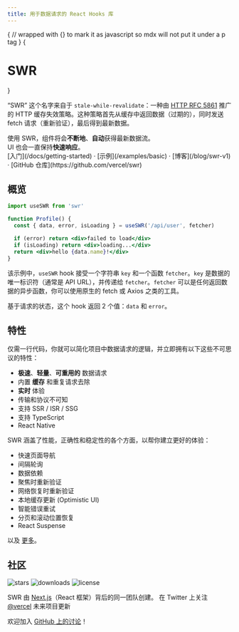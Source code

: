 ```yaml
---
title: 用于数据请求的 React Hooks 库
---
```



{
// wrapped with {} to mark it as javascript so mdx will not put it under a p tag
}
{<h1 className="text-center text-[2.25rem] tracking-[-.015em] font-extrabold md:text-5xl mt-8">SWR</h1>}

<Bleed>
  <Features/>
</Bleed>

“SWR” 这个名字来自于 `stale-while-revalidate`：一种由 [HTTP RFC 5861](https://tools.ietf.org/html/rfc5861) 推广的 HTTP 缓存失效策略。这种策略首先从缓存中返回数据（过期的），同时发送 fetch 请求（重新验证），最后得到最新数据。

<Callout emoji="✅">
  使用 SWR，组件将会<strong>不断地</strong>、<strong>自动</strong>获得最新数据流。<br/>
  UI 也会一直保持<strong>快速响应</strong>。
</Callout>

<div className="mt-16 mb-20 text-center">
  [入门](/docs/getting-started) · [示例](/examples/basic) · [博客](/blog/swr-v1) · [GitHub 仓库](https://github.com/vercel/swr)
</div>

## 概览

```jsx
import useSWR from 'swr'

function Profile() {
  const { data, error, isLoading } = useSWR('/api/user', fetcher)

  if (error) return <div>failed to load</div>
  if (isLoading) return <div>loading...</div>
  return <div>hello {data.name}!</div>
}
```

该示例中，`useSWR` hook 接受一个字符串 `key` 和一个函数 `fetcher`。`key` 是数据的唯一标识符（通常是 API URL），并传递给 `fetcher`。`fetcher` 可以是任何返回数据的异步函数，你可以使用原生的 fetch 或 Axios 之类的工具。

基于请求的状态，这个 hook 返回 2 个值：`data` 和 `error`。

## 特性

仅需一行代码，你就可以简化项目中数据请求的逻辑，并立即拥有以下这些不可思议的特性：

- **极速**、**轻量**、**可重用的** 数据请求
- 内置 **缓存** 和重复请求去除
- **实时** 体验
- 传输和协议不可知
- 支持 SSR / ISR / SSG
- 支持 TypeScript
- React Native

SWR 涵盖了性能，正确性和稳定性的各个方面，以帮你建立更好的体验：

- 快速页面导航
- 间隔轮询
- 数据依赖
- 聚焦时重新验证
- 网络恢复时重新验证
- 本地缓存更新 (Optimistic UI)
- 智能错误重试
- 分页和滚动位置恢复
- React Suspense

以及 [更多](/docs/getting-started)。

## 社区

<p className="flex h-6">
  <img
    alt="stars"
    src="https://badgen.net/github/stars/vercel/swr"
    className="inline-block mr-2"
  />
  <img
    alt="downloads"
    src="https://badgen.net/npm/dt/swr"
    className="inline-block mr-2"
  />
  <img
    alt="license"
    src="https://badgen.net/npm/license/swr"
    className="inline-block mr-2"
  />
</p>

SWR 由 [Next.js](https://nextjs.org)（React 框架）背后的同一团队创建。
在 Twitter 上关注 [@vercel](https://twitter.com/vercel) 未来项目更新

欢迎加入 [GitHub 上的讨论](https://github.com/vercel/swr/discussions)！
